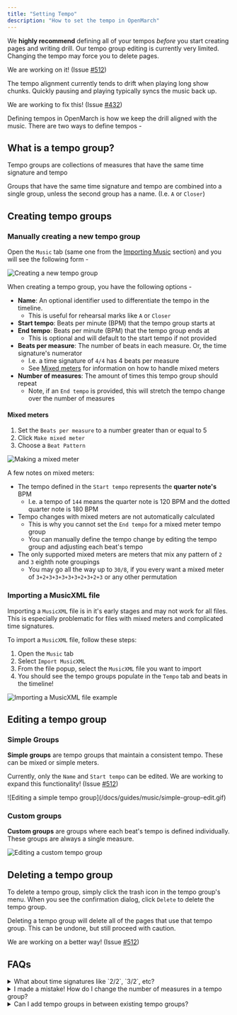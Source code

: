 ```yaml
---
title: "Setting Tempo"
description: "How to set the tempo in OpenMarch"
---
```



<Aside type="tip" title="Define your tempos first">

We **highly recommend** defining all of your tempos _before_ you start creating pages and writing drill.
Our tempo group editing is currently very limited. Changing the tempo may force you to delete pages.

We are working on it! (Issue [#512](https://github.com/OpenMarch/OpenMarch/issues/512))

</Aside>

<Aside type="caution" title="Tempo drift">

The tempo alignment currently tends to drift when playing long show chunks.
Quickly pausing and playing typically syncs the music back up.

We are working to fix this! (Issue [#432](https://github.com/OpenMarch/OpenMarch/issues/432))

</Aside>

Defining tempos in OpenMarch is how we keep the drill aligned with the music.
There are two ways to define tempos -

<CardGrid>
  <LinkCard
    title="Manually inputting tempo groups"
    icon="seti:happenings"
    href="#manually-inputting-tempo-groups"
  />
  <LinkCard
    title="Importing a MusicXML file"
    icon="seti:happenings"
    href="#importing-a-musicxml-file"
    description="Experimental"
  />
</CardGrid>

## What is a tempo group?

Tempo groups are collections of measures that have the same time signature and tempo

Groups that have the same time signature and tempo are combined into a single group, unless the second group has a name. (I.e. `A` or `Closer`)

## Creating tempo groups

### Manually creating a new tempo group

Open the `Music` tab (same one from the [Importing Music](#importing-music) section) and you will see the following form -

![Creating a new tempo group](/docs/guides/music/new-tempo-group.png)

When creating a tempo group, you have the following options -

- **Name**: An optional identifier used to differentiate the tempo in the timeline.
  - This is useful for rehearsal marks like `A` or `Closer`
- **Start tempo**: Beats per minute (BPM) that the tempo group starts at
- **End tempo**: Beats per minute (BPM) that the tempo group ends at
  - This is optional and will default to the start tempo if not provided
- **Beats per measure**: The number of beats in each measure. Or, the time signature's numerator
  - I.e. a time signature of `4/4` has 4 beats per measure
  - See [Mixed meters](#mixed-meters) for information on how to handle mixed meters
- **Number of measures**: The amount of times this tempo group should repeat
  - Note, if an `End tempo` is provided, this will stretch the tempo change over the number of measures

#### Mixed meters

<Steps>

1. Set the `Beats per measure` to a number greater than or equal to 5
1. Click `Make mixed meter`
1. Choose a `Beat Pattern`

</Steps>

![Making a mixed meter](/docs/guides/music/mixed-meter.gif)

A few notes on mixed meters:

- The tempo defined in the `Start tempo` represents the **quarter note's** BPM
  - I.e. a tempo of `144` means the quarter note is 120 BPM and the dotted quarter note is 180 BPM
- Tempo changes with mixed meters are not automatically calculated
  - This is why you cannot set the `End tempo` for a mixed meter tempo group
  - You can manually define the tempo change by editing the tempo group and adjusting each beat's tempo
- The only supported mixed meters are meters that mix any pattern of `2` and `3` eighth note groupings
  - You may go all the way up to `30/8`, if you every want a mixed meter of `3+2+3+3+3+3+3+2+3+2+3` or any other permutation

### Importing a MusicXML file

<Aside type="caution" title="Experimental">

Importing a `MusicXML` file is in it's early stages and may not work for all files.
This is especially problematic for files with mixed meters and complicated time signatures.

</Aside>

To import a `MusicXML` file, follow these steps:

<Steps>

1. Open the `Music` tab
1. Select `Import MusicXML`
1. From the file popup, select the `MusicXML` file you want to import
1. You should see the tempo groups populate in the `Tempo` tab and beats in the timeline!

</Steps>

![Importing a MusicXML file example](/docs/guides/music/import-musicxml.gif)

## Editing a tempo group

### Simple Groups

**Simple groups** are tempo groups that maintain a consistent tempo.
These can be mixed or simple meters.

<Aside type="caution" title="Editing limitation">

Currently, only the `Name` and `Start tempo` can be edited.
We are working to expand this functionality! (Issue [#512](https://github.com/OpenMarch/OpenMarch/issues/512))

</Aside>
![Editing a simple tempo group](/docs/guides/music/simple-group-edit.gif)

### Custom groups

**Custom groups** are groups where each beat's tempo is defined individually.
These groups are always a single measure.

![Editing a custom tempo group](/docs/guides/music/custom-group-edit.gif)

## Deleting a tempo group

To delete a tempo group, simply click the trash icon in the tempo group's menu.
When you see the confirmation dialog, click `Delete` to delete the tempo group.

<Aside type="caution" title="Deleting tempo groups">

Deleting a tempo group will delete all of the pages that use that tempo group.
This can be undone, but still proceed with caution.

We are working on a better way! (Issue [#512](https://github.com/OpenMarch/OpenMarch/issues/512))

</Aside>

## FAQs

<details>
  <summary>What about time signatures like `2/2`, `3/2`, etc?</summary>
  <p>
    OpenMarch *doesn't actually care* what the time signature's denominator is.
    It just cares about the `Beats per measure` (or time signature's numerator).

    With this, you can define a `3/2` in the same way you would define a `3/4` time signature.
    All you need to do in this case is set the `Start tempo` to whatever you the half note's BPM is

<Aside type="tip" title="Fun fact">

The only information that OpenMarch stores is the number of seconds that each beat is. I.e. `TEMPO BPM` divided by 60.

For example, 120 BPM would be `0.5` seconds per beat, and 80 BPM would be `0.75` seconds per beat.
This is why you can define a `3/2` time signature as a `3/4` time signature and expect the same result.

</Aside>

  </p>
</details>

<details>
  <summary>I made a mistake! How do I change the number of measures in a tempo group?</summary>
  <p>
    Currently, you can't :(

    What you can do in the meantime is delete the old tempo group and create a new one with the correct number of measures.

    We are working on a better way! (Issue [#512](https://github.com/OpenMarch/OpenMarch/issues/512))

  </p>
</details>

<details>
  <summary>Can I add tempo groups in between existing tempo groups?</summary>
  <p>
  Yes! Just press the `+` button in the tempo group's menu.

![Adding a tempo group in between existing tempo groups](/docs/guides/music/in-between-add.gif)

  </p>
</details>
